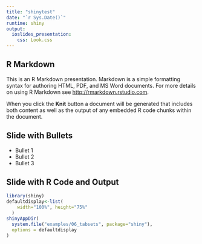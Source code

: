 ```yaml
---
title: "shinytest"
date: "`r Sys.Date()`"
runtime: shiny
output:
  ioslides_presentation:
    css: Look.css
---
```


## R Markdown

This is an R Markdown presentation. Markdown is a simple formatting syntax for authoring HTML, PDF, and MS Word documents. For more details on using R Markdown see <http://rmarkdown.rstudio.com>.

When you click the **Knit** button a document will be generated that includes both content as well as the output of any embedded R code chunks within the document.

## Slide with Bullets

- Bullet 1
- Bullet 2
- Bullet 3

## Slide with R Code and Output

```r
library(shiny)
defaultdisplay<-list(
    width="100%", height="75%"
  )
shinyAppDir(
  system.file("examples/06_tabsets", package="shiny"),
  options = defaultdisplay
)
```